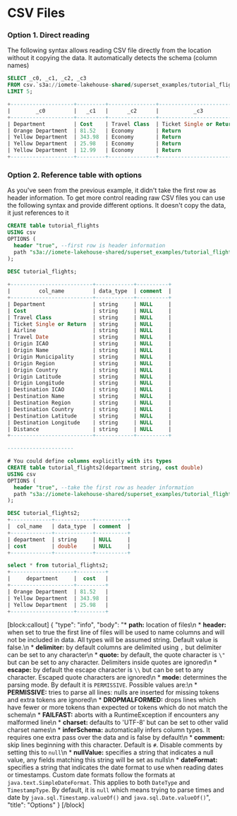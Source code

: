 # CSV Files
### Option 1. Direct reading

The following syntax allows reading CSV file directly from the location without it copying the data. It automatically detects the schema (column names)


```sql
SELECT _c0, _c1, _c2, _c3
FROM csv.`s3a://iomete-lakehouse-shared/superset_examples/tutorial_flights.csv`
LIMIT 5;

+--------------------+---------+---------------+--------------------------+
|        _c0         |   _c1   |      _c2      |           _c3            |
+--------------------+---------+---------------+--------------------------+
| Department         | Cost    | Travel Class  | Ticket Single or Return  |
| Orange Department  | 81.52   | Economy       | Return                   |
| Yellow Department  | 343.98  | Economy       | Return                   |
| Yellow Department  | 25.98   | Economy       | Return                   |
| Yellow Department  | 12.99   | Economy       | Return                   |
+--------------------+---------+---------------+--------------------------+
```

### Option 2. Reference table with options

As you've seen from the previous example, it didn't take the first row as header information. To get more control reading raw CSV files you can use the following syntax and provide different options. It doesn't copy the data, it just references to it

```sql
CREATE table tutorial_flights
USING csv
OPTIONS (
  header "true", --first row is header information
  path "s3a://iomete-lakehouse-shared/superset_examples/tutorial_flights.csv"
);
  
DESC tutorial_flights;

+--------------------------+------------+----------+
|         col_name         | data_type  | comment  |
+--------------------------+------------+----------+
| Department               | string     | NULL     |
| Cost                     | string     | NULL     |
| Travel Class             | string     | NULL     |
| Ticket Single or Return  | string     | NULL     |
| Airline                  | string     | NULL     |
| Travel Date              | string     | NULL     |
| Origin ICAO              | string     | NULL     |
| Origin Name              | string     | NULL     |
| Origin Municipality      | string     | NULL     |
| Origin Region            | string     | NULL     |
| Origin Country           | string     | NULL     |
| Origin Latitude          | string     | NULL     |
| Origin Longitude         | string     | NULL     |
| Destination ICAO         | string     | NULL     |
| Destination Name         | string     | NULL     |
| Destination Region       | string     | NULL     |
| Destination Country      | string     | NULL     |
| Destination Latitude     | string     | NULL     |
| Destination Longitude    | string     | NULL     |
| Distance                 | string     | NULL     |
+--------------------------+------------+----------+

---------------------

# You could define columns explicitly with its types
CREATE table tutorial_flights2(department string, cost double)
USING csv
OPTIONS (
  header "true", --take the first row as header information
  path "s3a://iomete-lakehouse-shared/superset_examples/tutorial_flights.csv"
);

DESC tutorial_flights2;
+-------------+------------+----------+
|  col_name   | data_type  | comment  |
+-------------+------------+----------+
| department  | string     | NULL     |
| cost        | double     | NULL     |
+-------------+------------+----------+

select * from tutorial_flights2;
+--------------------+---------+
|     department     |  cost   |
+--------------------+---------+
| Orange Department  | 81.52   |
| Yellow Department  | 343.98  |
| Yellow Department  | 25.98   |
+--------------------+---------+
```
[block:callout]
{
  "type": "info",
  "body": "* **path:** location of files\n  * **header:** when set to true the first line of files will be used to name columns and will not be included in data. All types will be assumed string. Default value is false.\n  * **delimiter:** by default columns are delimited using `,` but delimiter can be set to any character\n  * **quote:** by default, the quote character is `\"` but can be set to any character. Delimiters inside quotes are ignored\n  * **escape:** by default the escape character is `\\` but can be set to any character. Escaped quote characters are ignored\n  * **mode:** determines the parsing mode. By default it is `PERMISSIVE`. Possible values are:\n    * **PERMISSIVE:** tries to parse all lines: nulls are inserted for missing tokens and extra tokens are ignored\n    * **DROPMALFORMED:** drops lines which have fewer or more tokens than expected or tokens which do not match the schema\n    * **FAILFAST:** aborts with a RuntimeException if encounters any malformed line\n  * **charset:** defaults to 'UTF-8' but can be set to other valid charset names\n  * **inferSchema:** automatically infers column types. It requires one extra pass over the data and is false by default\n  * **comment:** skip lines beginning with this character. Default is `#`. Disable comments by setting this to `null`\n  * **nullValue:** specifies a string that indicates a null value, any fields matching this string will be set as nulls\n  * **dateFormat:** specifies a string that indicates the date format to use when reading dates or timestamps. Custom date formats follow the formats at `java.text.SimpleDateFormat`. This applies to both `DateType` and `TimestampType`. By default, it is `null` which means trying to parse times and date by `java.sql.Timestamp.valueOf()` and `java.sql.Date.valueOf()`",
  "title": "Options"
}
[/block]